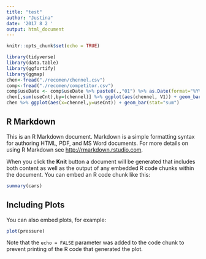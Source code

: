 ```yaml
---
title: "test"
author: "Justina"
date: '2017 8 2 '
output: html_document
---
```


```r
knitr::opts_chunk$set(echo = TRUE)
```

``` r
library(tidyverse)
library(data.table)
library(ggfortify)
library(ggmap)
chen<-fread("./recomen/chennel.csv")
comp<-fread("./recomen/competitor.csv")
comp$useDate <- comp$useDate %>% paste0(.,"01") %>% as.Date(format="%Y%m%d")
chen[,sum(useCnt),by=(chennel)] %>% ggplot(aes(chennel, V1)) + geom_bar(stat = "identity")
chen %>% ggplot(aes(x=chennel,y=useCnt)) + geom_bar(stat="sum")
```


## R Markdown

This is an R Markdown document. Markdown is a simple formatting syntax for authoring HTML, PDF, and MS Word documents. For more details on using R Markdown see <http://rmarkdown.rstudio.com>.

When you click the **Knit** button a document will be generated that includes both content as well as the output of any embedded R code chunks within the document. You can embed an R code chunk like this:

```r
summary(cars)
```

## Including Plots

You can also embed plots, for example:

```r
plot(pressure)
```

Note that the `echo = FALSE` parameter was added to the code chunk to prevent printing of the R code that generated the plot.
